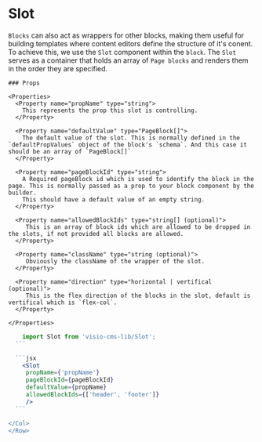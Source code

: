 # Slot
`Blocks` can also act as wrappers for other blocks, making them useful for building templates where content editors define the structure of it's conent. 
To achieve this, we use the `Slot` component within the `block`. The `Slot` serves as a container that holds an array of `Page blocks` and renders them in the order they are specified.

<Row>
  <Col>

    ### Props

    <Properties>
      <Property name="propName" type="string">
        This represents the prop this slot is controlling.
      </Property>

      <Property name="defaultValue" type="PageBlock[]">
        The default value of the slot. This is normally defined in the `defaultPropValues` object of the block's `schema`. And this case it should be an array of `PageBlock[]`
      </Property>

      <Property name="pageBlockId" type="string">
        A Required pageBlock id which is used to identify the block in the page. This is normally passed as a prop to your block component by the builder.
        This should have a default value of an empty string.
      </Property>

      <Property name="allowedBlockIds" type="string[] (optional)">
         This is an array of block ids which are allowed to be dropped in the slots, if not provided all blocks are allowed.
      </Property>

      <Property name="className" type="string (optional)">
         Obviously the className of the wrapper of the slot.
      </Property>

      <Property name="direction" type="horizontal | vertifical (optional)">
         This is the flex direction of the blocks in the slot, default is vertifical which is `flex-col`.
      </Property>

    </Properties>

  </Col>
  <Col sticky>


  ```jsx
      import Slot from 'visio-cms-lib/Slot';
    ```

    ```jsx
      <Slot 
       propName={'propName'} 
       pageBlockId={pageBlockId} 
       defaultValue={propName} 
       allowedBlockIds={['header', 'footer']}
       />
    ```

  </Col>
</Row>